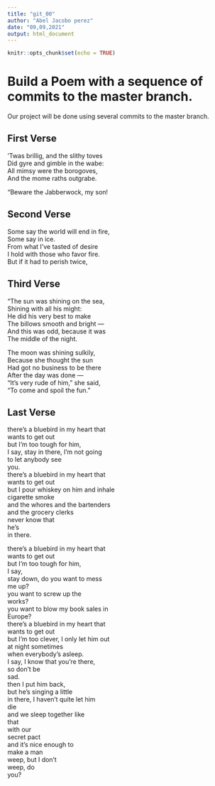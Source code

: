```yaml
---
title: "git_00"
author: "Abel Jacobo perez"
date: "09,09,2021"
output: html_document
---
```


```r
knitr::opts_chunk$set(echo = TRUE)
```
# Build a Poem with a sequence of commits to the master branch.
Our project will be done using several commits to the master branch.
<!-- Do not modify or change any text in "!--" bracketed areas such as this --- these are instructions to
you, if you change any of this the git program will notice it and compromise your git merging strategy !-->

## First Verse 
<!--Put the first five lines of a poem by Lewis Carrol in this section!-->


’Twas brillig, and the slithy toves  
      Did gyre and gimble in the wabe:  
All mimsy were the borogoves,  
      And the mome raths outgrabe.  

“Beware the Jabberwock, my son!
      
## Second Verse
<!--Put the first five lines of a poem by Robert Frost here!-->

Some say the world will end in fire,  
Some say in ice.  
From what I’ve tasted of desire  
I hold with those who favor fire.  
But if it had to perish twice,  

## Third Verse
<!--Put the first two verses of The Walrus and the Carpenter here!-->

"The sun was shining on the sea,  
      Shining with all his might:  
He did his very best to make  
      The billows smooth and bright —  
And this was odd, because it was  
      The middle of the night.  

The moon was shining sulkily,  
      Because she thought the sun  
Had got no business to be there  
      After the day was done —  
"It's very rude of him," she said,  
      "To come and spoil the fun."  
      
## Last Verse
<!--Put a short poem of your choice 8-20 lines,here!-->
there's a bluebird in my heart that  
wants to get out  
but I'm too tough for him,  
I say, stay in there, I'm not going  
to let anybody see  
you.  
there's a bluebird in my heart that  
wants to get out  
but I pour whiskey on him and inhale  
cigarette smoke  
and the whores and the bartenders  
and the grocery clerks  
never know that  
he's  
in there.  

there's a bluebird in my heart that  
wants to get out  
but I'm too tough for him,  
I say,  
stay down, do you want to mess  
me up?  
you want to screw up the  
works?  
you want to blow my book sales in  
Europe?  
there's a bluebird in my heart that  
wants to get out  
but I'm too clever, I only let him out  
at night sometimes  
when everybody's asleep.  
I say, I know that you're there,  
so don't be  
sad.  
then I put him back,  
but he's singing a little  
in there, I haven't quite let him  
die  
and we sleep together like  
that  
with our  
secret pact  
and it's nice enough to  
make a man  
weep, but I don't  
weep, do  
you?  